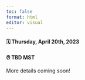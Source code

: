 ```yaml
---
toc: false
format: html
editor: visual
---
```


#### 🗓 Thursday, April 20th, 2023

#### ⏰ TBD MST

More details coming soon!
